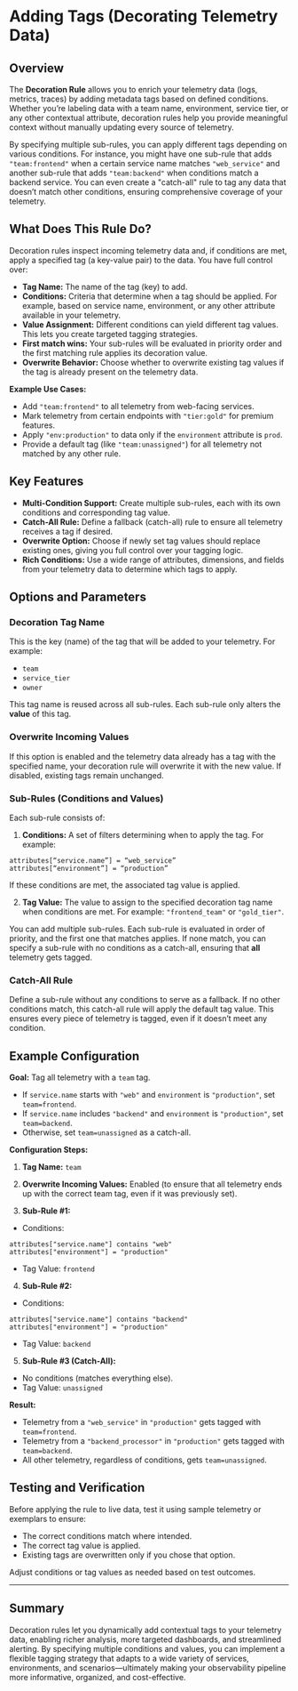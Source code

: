 # Adding Tags (Decorating Telemetry Data)

## Overview

The **Decoration Rule** allows you to enrich your telemetry data (logs, metrics, traces) by adding metadata tags based on defined conditions. Whether you’re labeling data with a team name, environment, service tier, or any other contextual attribute, decoration rules help you provide meaningful context without manually updating every source of telemetry.

By specifying multiple sub-rules, you can apply different tags depending on various conditions. For instance, you might have one sub-rule that adds `"team:frontend"` when a certain service name matches `"web_service"` and another sub-rule that adds `"team:backend"` when conditions match a backend service. You can even create a "catch-all" rule to tag any data that doesn’t match other conditions, ensuring comprehensive coverage of your telemetry.

## What Does This Rule Do?

Decoration rules inspect incoming telemetry data and, if conditions are met, apply a specified tag (a key-value pair) to the data. You have full control over:

- **Tag Name:** The name of the tag (key) to add.
- **Conditions:** Criteria that determine when a tag should be applied. For example, based on service name, environment, or any other attribute available in your telemetry.
- **Value Assignment:** Different conditions can yield different tag values. This lets you create targeted tagging strategies.
- **First match wins:** Your sub-rules will be evaluated in priority order and the first matching rule applies its decoration value.
- **Overwrite Behavior:** Choose whether to overwrite existing tag values if the tag is already present on the telemetry data.

**Example Use Cases:**
- Add `"team:frontend"` to all telemetry from web-facing services.
- Mark telemetry from certain endpoints with `"tier:gold"` for premium features.
- Apply `"env:production"` to data only if the `environment` attribute is `prod`.
- Provide a default tag (like `"team:unassigned"`) for all telemetry not matched by any other rule.

## Key Features

- **Multi-Condition Support:** Create multiple sub-rules, each with its own conditions and corresponding tag value.
- **Catch-All Rule:** Define a fallback (catch-all) rule to ensure all telemetry receives a tag if desired.
- **Overwrite Option:** Choose if newly set tag values should replace existing ones, giving you full control over your tagging logic.
- **Rich Conditions:** Use a wide range of attributes, dimensions, and fields from your telemetry data to determine which tags to apply.

## Options and Parameters

### Decoration Tag Name

This is the key (name) of the tag that will be added to your telemetry. For example:
- `team`
- `service_tier`
- `owner`

This tag name is reused across all sub-rules. Each sub-rule only alters the **value** of this tag.

### Overwrite Incoming Values

If this option is enabled and the telemetry data already has a tag with the specified name, your decoration rule will overwrite it with the new value. If disabled, existing tags remain unchanged.

### Sub-Rules (Conditions and Values)

Each sub-rule consists of:

1. **Conditions:** A set of filters determining when to apply the tag. For example:
```ottl
attributes[“service.name”] = “web_service”
attributes[“environment”] = “production”
```
If these conditions are met, the associated tag value is applied.

2. **Tag Value:** The value to assign to the specified decoration tag name when conditions are met. For example: `"frontend_team"` or `"gold_tier"`.

You can add multiple sub-rules. Each sub-rule is evaluated in order of priority, and the first one that matches applies. If none match, you can specify a sub-rule with no conditions as a catch-all, ensuring that **all** telemetry gets tagged.

### Catch-All Rule

Define a sub-rule without any conditions to serve as a fallback. If no other conditions match, this catch-all rule will apply the default tag value. This ensures every piece of telemetry is tagged, even if it doesn’t meet any condition.

## Example Configuration

**Goal:** Tag all telemetry with a `team` tag.
- If `service.name` starts with `"web"` and `environment` is `"production"`, set `team=frontend`.
- If `service.name` includes `"backend"` and `environment` is `"production"`, set `team=backend`.
- Otherwise, set `team=unassigned` as a catch-all.

**Configuration Steps:**

1. **Tag Name:**
`team`

2. **Overwrite Incoming Values:**
Enabled (to ensure that all telemetry ends up with the correct team tag, even if it was previously set).

3. **Sub-Rule #1:**
- Conditions:
```
attributes["service.name"] contains "web"
attributes["environment"] = "production"
  ```
- Tag Value: `frontend`

4. **Sub-Rule #2:**
- Conditions:
```
attributes["service.name"] contains "backend"
attributes["environment"] = "production"
  ```
- Tag Value: `backend`

5. **Sub-Rule #3 (Catch-All):**
- No conditions (matches everything else).
- Tag Value: `unassigned`

**Result:**
- Telemetry from a `"web_service"` in `"production"` gets tagged with `team=frontend`.
- Telemetry from a `"backend_processor"` in `"production"` gets tagged with `team=backend`.
- All other telemetry, regardless of conditions, gets `team=unassigned`.

## Testing and Verification

Before applying the rule to live data, test it using sample telemetry or exemplars to ensure:

- The correct conditions match where intended.
- The correct tag value is applied.
- Existing tags are overwritten only if you chose that option.

Adjust conditions or tag values as needed based on test outcomes.

---

## Summary

Decoration rules let you dynamically add contextual tags to your telemetry data, enabling richer analysis, more targeted dashboards, and streamlined alerting. By specifying multiple conditions and values, you can implement a flexible tagging strategy that adapts to a wide variety of services, environments, and scenarios—ultimately making your observability pipeline more informative, organized, and cost-effective.
